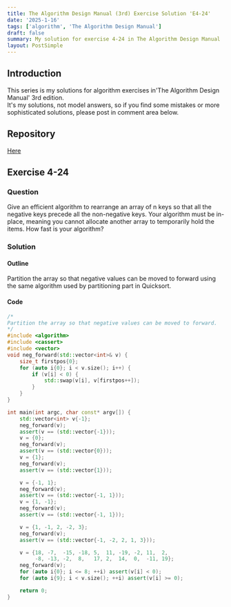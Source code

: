 ```yaml
---
title: The Algorithm Design Manual (3rd) Exercise Solution 'E4-24'
date: '2025-1-16'
tags: ['algorithm', 'The Algorithm Design Manual']
draft: false
summary: My solution for exercise 4-24 in The Algorithm Design Manual
layout: PostSimple
---
```


<TOCInline toc={props.toc} toHeading={5} asDisclosure={true} />

## Introduction

This series is my solutions for algorithm exercises in'The Algorithm Design Manual' 3rd edition.  
It's my solutions, not model answers, so if you find some mistakes or more sophisticated solutions, please post in comment area below.

## Repository

[Here](https://github.com/dede-20191130/tadm-solutions)

## Exercise 4-24

### Question

Give an efficient algorithm to rearrange an array of n keys so that all
the negative keys precede all the non-negative keys. Your algorithm must be
in-place, meaning you cannot allocate another array to temporarily hold the
items. How fast is your algorithm?

### Solution

#### Outline

Partition the array so that negative values can be moved to forward using the same algorithm used by partitioning part in Quicksort.

#### Code

```cpp
/*
Partition the array so that negative values can be moved to forward.
*/
#include <algorithm>
#include <cassert>
#include <vector>
void neg_forward(std::vector<int>& v) {
    size_t firstpos{0};
    for (auto i{0}; i < v.size(); i++) {
        if (v[i] < 0) {
            std::swap(v[i], v[firstpos++]);
        }
    }
}

int main(int argc, char const* argv[]) {
    std::vector<int> v{-1};
    neg_forward(v);
    assert(v == (std::vector{-1}));
    v = {0};
    neg_forward(v);
    assert(v == (std::vector{0}));
    v = {1};
    neg_forward(v);
    assert(v == (std::vector{1}));

    v = {-1, 1};
    neg_forward(v);
    assert(v == (std::vector{-1, 1}));
    v = {1, -1};
    neg_forward(v);
    assert(v == (std::vector{-1, 1}));

    v = {1, -1, 2, -2, 3};
    neg_forward(v);
    assert(v == (std::vector{-1, -2, 2, 1, 3}));

    v = {18, -7,  -15, -18, 5,  11, -19, -2, 11,  2,
         -8, -13, -2,  8,   17, 2,  14,  0,  -11, 19};
    neg_forward(v);
    for (auto i{0}; i <= 8; ++i) assert(v[i] < 0);
    for (auto i{9}; i < v.size(); ++i) assert(v[i] >= 0);

    return 0;
}

```
